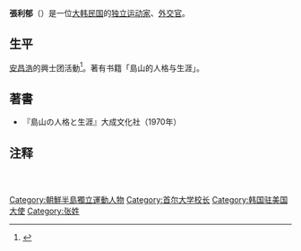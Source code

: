 '''張利郁'''（{{bd|1895年||1983年}}）是一位[[大韩民国|大韩民国]]的[[独立运动家|独立运动家]]、[[外交官|外交官]]。

==生平==
[[安昌浩|安昌浩]]的興士团活動<ref>{{Cite web|author=金榮植|date=2008-02-01|url=http://shindonga.donga.com/docs/magazine/shin/2008/02/11/200802110500033/200802110500033_4.html|title=도산 안창호와 태허 유상규|publisher=新東亚/東亚日報|language=ko|accessdate=2010-07-16}}</ref>。著有书籍「島山的人格与生涯」。

== 著書 ==
* 『島山の人格と生涯』大成文化社（1970年）

== 注释 ==
{{reflist}}

{{Start box}}
  {{S-dip}}
  {{Succession box
    | title  = 大韩民国驻美国大使
    | years  = 1960年10月 - 1961年6月
    | before = [[丁一权|丁一权]]
    | after  = [[丁一权|丁一权]]
  }}
{{End box}}

{{DEFAULTSORT:Z}}
[[Category:朝鮮半島獨立運動人物|Category:朝鮮半島獨立運動人物]]
[[Category:首尔大学校长|Category:首尔大学校长]]
[[Category:韩国驻美国大使|Category:韩国驻美国大使]]
[[Category:张姓|Category:张姓]]